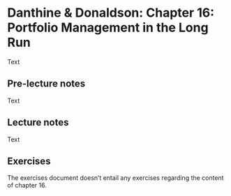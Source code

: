 # Danthine & Donaldson: Chapter 16: Portfolio Management in the Long Run

Text

## Pre-lecture notes

Text

## Lecture notes

Text

## Exercises

The exercises document doesn't entail any exercises regarding the content of chapter 16.